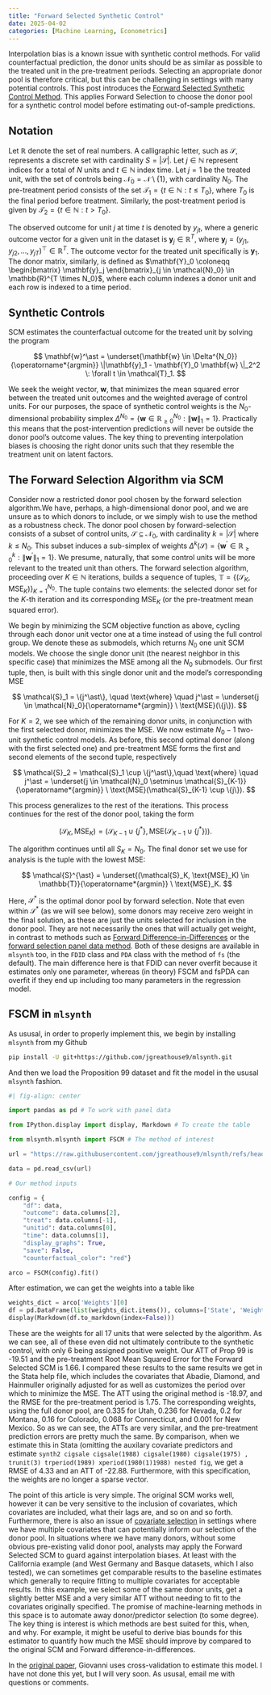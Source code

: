 ```yaml
---
title: "Forward Selected Synthetic Control"
date: 2025-04-02
categories: [Machine Learning, Econometrics]
---
```


Interpolation bias is a known issue with synthetic control methods. For valid counterfactual prediction, the donor units should be as similar as possible to the treated unit in the pre-treatment periods. Selecting an appropriate donor pool is therefore critical, but this can be challenging in settings with many potential controls. This post introduces the [Forward Selected Synthetic Control Method](https://doi.org/10.1016/j.econlet.2024.111976). This applies Forward Selection to choose the donor pool for a synthetic control model before estimating out-of-sample predictions.

## Notation

Let $\mathbb{R}$ denote the set of real numbers. A calligraphic letter, such as $\mathcal{S}$, represents a discrete set with cardinality $S = |\mathcal{S}|$. Let $j \in \mathbb{N}$ represent indices for a total of $N$ units and $t \in \mathbb{N}$ index time. Let $j = 1$ be the treated unit, with the set of controls being $\mathcal{N}_0 = \mathcal{N} \setminus \{1\}$, with cardinality $N_0$. The pre-treatment period consists of  the set  $\mathcal{T}_1 = \{ t \in \mathbb{N} : t \leq T_0 \},$ where $T_0$ is the final period before treatment. Similarly, the post-treatment period is given by  $\mathcal{T}_2 = \{ t \in \mathbb{N} : t > T_0 \}.$ 

The observed outcome for unit $j$ at time $t$ is denoted by $y_{jt}$, where a generic outcome vector for a given unit in the dataset is $\mathbf{y}_j \in \mathbb{R}^T$, where $\mathbf{y}_j = (y_{j1}, y_{j2}, \dots, y_{jT})^\top \in \mathbb{R}^{T}$. The outcome vector for the treated unit specifically is $\mathbf{y}_1$. The donor matrix, similarly, is defined as $\mathbf{Y}_0 \coloneqq \begin{bmatrix} \mathbf{y}_j \end{bmatrix}_{j \in \mathcal{N}_0} \in \mathbb{R}^{T \times N_0}$, where each column indexes a donor unit and each row is indexed to a time period.

## Synthetic Controls

SCM estimates the counterfactual outcome for the treated unit by solving the program

$$
\mathbf{w}^\ast = \underset{\mathbf{w} \in \Delta^{N_0}}{\operatorname*{argmin}} \|\mathbf{y}_1 - \mathbf{Y}_0 \mathbf{w} \|_2^2 \: \forall t \in \mathcal{T}_1.
$$

We seek the weight vector, $\mathbf{w}$, that minimizes the mean squared error between the treated unit outcomes and the weighted average of control units. For our purposes, the space of synthetic control weights is the $N_0$-dimensional probability simplex $\Delta^{N_0} = \left\{ \mathbf{w} \in \mathbb{R}_{\geq 0}^{N_0} : \|\mathbf{w}\|_1 = 1 \right\}.$ Practically this means that the post-intervention predictions will never be outside the donor pool's outcome values. The key thing to preventing interpolation biases is choosing the right donor units such that they resemble the treatment unit on latent factors.

## The Forward Selection Algorithm via SCM

Consider now a restricted donor pool chosen by the forward selection algorithm.We have, perhaps, a high-dimensional donor pool, and we are unsure as to which donors to include, or we simply wish to use the method as a robustness check. The donor pool chosen by forward-selection consists of a subset of control units, $\mathcal{S} \subseteq \mathcal{N}_0$, with cardinality $k = |\mathcal{S}|$ where $k \leq N_0$. This subset induces a sub-simplex of weights $\Delta^{k}(\mathcal{S}) = \left\{ \mathbf{w}^\prime \in \mathbb{R}_{\geq 0}^{k} : \|\mathbf{w}^{\prime}\|_1 = 1 \right\}$. We presume, naturally, that some control units will be more relevant to the treated unit than others. The forward selection algorithm, proceeding over $K \in \mathbb{N}$ iterations, builds a sequence of tuples, $\mathbb{T} = \{(\mathcal{S}_K, \text{MSE}_K) \}_{K=1}^{N_0}$. The tuple contains two elements: the selected donor set for the $K$-th iteration and its corresponding $\text{MSE}_K$ (or the pre-treatment mean squared error).

We begin by minimizing the SCM objective function as above, cycling through each donor unit vector one at a time instead of using the full control group. We denote these as submodels, which returns $N_0$ one unit SCM models. We choose the single donor unit (the nearest neighbor in this specific case) that minimizes the MSE among all the $N_0$ submodels. Our first tuple, then, is built with this single donor unit and the model's corresponding MSE

$$
\mathcal{S}_1 = \{j^\ast\}, \quad \text{where} \quad j^\ast = \underset{j \in \mathcal{N}_0}{\operatorname*{argmin}} \ \text{MSE}(\{j\}).
$$

For $K=2$, we see which of the remaining donor units, in conjunction with the first selected donor, minimizes the $\text{MSE}$. We now estimate $N_0-1$ two-unit synthetic control models. As before, this second optimal donor (along with the first selected one) and pre-treatment MSE forms the first and second elements of the second tuple, respectively

$$
 \mathcal{S}_2 = \mathcal{S}_1 \cup \{j^\ast\},\quad \text{where} \quad j^\ast = \underset{j \in \mathcal{N}_0 \setminus \mathcal{S}_{K-1}}{\operatorname*{argmin}} \ \text{MSE}(\mathcal{S}_{K-1} \cup \{j\}).
$$

This process generalizes to the rest of the iterations. This process continues for the rest of the donor pool, taking the form

$$
(\mathcal{S}_K, \text{MSE}_K) = (\mathcal{S}_{K-1} \cup \{j^\ast\}, \text{MSE}(\mathcal{S}_{K-1} \cup \{j^\ast\})).
$$

The algorithm continues until all $S_K=N_0$. The final donor set we use for analysis is the tuple with the lowest $\text{MSE}$:

$$
\mathcal{S}^{\ast} = \underset{(\mathcal{S}_K, \text{MSE}_K) \in \mathbb{T}}{\operatorname*{argmin}} \ \text{MSE}_K.
$$

Here, $\mathcal{S}^{\ast}$ is the optimal donor pool by forward selection. Note that even within $\mathcal{S}^{\ast}$ (as we will see below), some donors may receive zero weight in the final solution, as these are just the units selected for inclusion in the donor pool. They are not necessarily the ones that will actually get weight, in contrast to methods such as [Forward Difference-in-Differences](https://doi.org/10.1287/mksc.2022.0212) or the [forward selection panel data method](https://doi.org/10.1016/j.jeconom.2021.04.009). Both of these designs are available in `mlsynth` too, in the ```FDID``` class and ```PDA``` class with the method of ```fs``` (the default). The main difference here is that FDID can never overfit because it estimates only one parameter, whereas (in theory) FSCM and fsPDA can overfit if they end up including too many parameters in the regression model.

## FSCM in ```mlsynth```

As ususal, in order to properly implement this, we begin by installing ```mlsynth``` from my Github

```bash
pip install -U git+https://github.com/jgreathouse9/mlsynth.git
```

And then we load the Proposition 99 dataset and fit the model in the ususal ```mlsynth``` fashion.

```python
#| fig-align: center

import pandas as pd # To work with panel data

from IPython.display import display, Markdown # To create the table

from mlsynth.mlsynth import FSCM # The method of interest

url = "https://raw.githubusercontent.com/jgreathouse9/mlsynth/refs/heads/main/basedata/smoking_data.csv"

data = pd.read_csv(url)

# Our method inputs

config = {
    "df": data,
    "outcome": data.columns[2],
    "treat": data.columns[-1],
    "unitid": data.columns[0],
    "time": data.columns[1],
    "display_graphs": True,
    "save": False,
    "counterfactual_color": "red"}

arco = FSCM(config).fit()
```

After estimation, we can get the weights into a table like

```python
weights_dict = arco['Weights'][0]
df = pd.DataFrame(list(weights_dict.items()), columns=['State', 'Weight'])
display(Markdown(df.to_markdown(index=False)))
```
These are the weights for all 17 units that were selected by the algorithm. As we can see, all of these even did not ultimately contribute to the synthetic control, with only 6 being assigned positive weight. Our ATT of Prop 99 is -19.51 and the pre-treatment Root Mean Squared Error for the Forward Selected SCM is 1.66. I compared these results to the same results we get in the Stata help file, which includes the covariates that Abadie, Diamond, and Hainmuller originally adjusted for as well as customizes the period over which to minimize the MSE. The ATT using the original method is -18.97, and the RMSE for the pre-treatment period is 1.75. The corresponding weights, using the full donor pool, are 0.335 for Utah, 0.236 for Nevada, 0.2 for Montana, 0.16 for Colorado, 0.068 for Connecticut, and 0.001 for New Mexico. So as we can see, the ATTs are very similar, and the pre-treatment prediction errors are pretty much the same. By comparison, when we estimate this in Stata (omitting the auxilary covariate predictors and estimate ``` synth2 cigsale cigsale(1988) cigsale(1980) cigsale(1975) , trunit(3) trperiod(1989) xperiod(1980(1)1988) nested fig```, we get a RMSE of 4.33 and an ATT of -22.88. Furthermore, with this specification, the weights are no longer a sparse vector.

The point of this article is very simple. The original SCM works well, however it can be very sensitive to the inclusion of covariates, which covariates are included, what their lags are, and so on and so forth. Furthermore, there is also an issue of [covariate selection](
https://doi.org/10.48550/arXiv.2203.11576) in settings where we have multiple covariates that can potentially inform our selection of the donor pool. In situations where we have many donors, without some obvious pre-existing valid donor pool, analysts may apply the Forward Selected SCM to guard against interpolation biases. At least with the California example (and West Germany and Basque datasets, which I also tested), we can sometimes get comparable results to the baseline estimates which generally to require fitting to multiple covariates for acceptable results. In this example, we select some of the same donor units, get a slightly better MSE and a very similar ATT without needing to fit to the covariates originally specified. The promise of machine-learning methods in this space is to automate away donor/predictor selection (to some degree). The key thing is interest is which methods are best suited for this, when, and why. For example, it might be useful to derive bias bounds for this estimator to quantify how much the MSE should improve by compared to the original SCM and Forward difference-in-differences.

In the [original paper](https://doi.org/10.1016/j.econlet.2024.111976), Giovanni uses cross-validation to estimate this model. I have not done this yet, but I will very soon. As ususal, email me with questions or comments.
